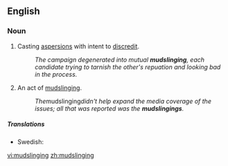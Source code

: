 ==English==
===Noun===
{{en-noun}}

#Casting [[aspersion]]s with intent to [[discredit]].
#:''The campaign degenerated into mutual '''mudslinging''', each candidate trying to tarnish the other's repuation and looking bad in the process.''
#An act of [[mudslinging]].
#:''The ''mudslinging'' didn't help expand the media coverage of the issues; all that was reported was the '''mudslingings'''.''

=====Translations=====
{{trans-top|casting aspersions to discredit}}
{{trans-mid}}
* Swedish: {{t-|sv|pajkastning|c}}
{{trans-bottom}}

[[vi:mudslinging]]
[[zh:mudslinging]]